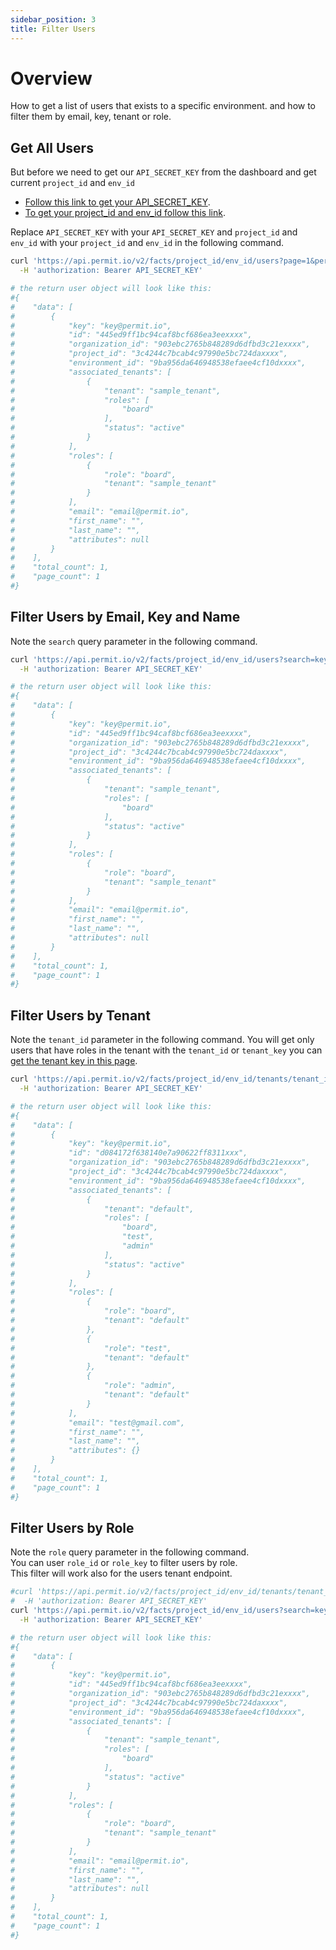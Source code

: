 ```yaml
---
sidebar_position: 3
title: Filter Users 
---
```


# Overview

How to get a list of users that exists to a specific environment. and how to filter them by email, key, tenant or role.

## Get All Users

But before we need to get our `API_SECRET_KEY` from the dashboard and get current `project_id` and `env_id`<br/>
- [Follow this link to get your API_SECRET_KEY](/api/api-with-cli/#get-your-api-key).<br/>
- [To get your project_id and env_id follow this link](/api/examples/get-project-and-env).

Replace `API_SECRET_KEY` with your `API_SECRET_KEY` and `project_id` and `env_id` with your `project_id` and `env_id` in the following command.

```bash
curl 'https://api.permit.io/v2/facts/project_id/env_id/users?page=1&per_page=10' \
  -H 'authorization: Bearer API_SECRET_KEY'

# the return user object will look like this:
#{
#    "data": [
#        {
#            "key": "key@permit.io",
#            "id": "445ed9ff1bc94caf8bcf686ea3eexxxx",
#            "organization_id": "903ebc2765b848289d6dfbd3c21exxxx",
#            "project_id": "3c4244c7bcab4c97990e5bc724daxxxx",
#            "environment_id": "9ba956da646948538efaee4cf10dxxxx",
#            "associated_tenants": [
#                {
#                    "tenant": "sample_tenant",
#                    "roles": [
#                        "board"
#                    ],
#                    "status": "active"
#                }
#            ],
#            "roles": [
#                {
#                    "role": "board",
#                    "tenant": "sample_tenant"
#                }
#            ],
#            "email": "email@permit.io",
#            "first_name": "",
#            "last_name": "",
#            "attributes": null
#        }
#    ],
#    "total_count": 1,
#    "page_count": 1
#}
```

## Filter Users by Email, Key and Name

Note the `search` query parameter in the following command.

```bash 
curl 'https://api.permit.io/v2/facts/project_id/env_id/users?search=key@permit.io&page=1&per_page=3' \
  -H 'authorization: Bearer API_SECRET_KEY'

# the return user object will look like this:
#{
#    "data": [
#        {
#            "key": "key@permit.io",
#            "id": "445ed9ff1bc94caf8bcf686ea3eexxxx",
#            "organization_id": "903ebc2765b848289d6dfbd3c21exxxx",
#            "project_id": "3c4244c7bcab4c97990e5bc724daxxxx",
#            "environment_id": "9ba956da646948538efaee4cf10dxxxx",
#            "associated_tenants": [
#                {
#                    "tenant": "sample_tenant",
#                    "roles": [
#                        "board"
#                    ],
#                    "status": "active"
#                }
#            ],
#            "roles": [
#                {
#                    "role": "board",
#                    "tenant": "sample_tenant"
#                }
#            ],
#            "email": "email@permit.io",
#            "first_name": "",
#            "last_name": "",
#            "attributes": null
#        }
#    ],
#    "total_count": 1,
#    "page_count": 1
#}
```

## Filter Users by Tenant
Note the `tenant_id` parameter in the following command.
You will get only users that have roles in the tenant with the `tenant_id` or `tenant_key` you can [get the tenant key in this page](https://app.permit.io/user-management/tenants).

```bash
curl 'https://api.permit.io/v2/facts/project_id/env_id/tenants/tenant_id/users?search=key@permit.io&page=1&per_page=3' \
  -H 'authorization: Bearer API_SECRET_KEY'

# the return user object will look like this:
#{
#    "data": [
#        {
#            "key": "key@permit.io",
#            "id": "d084172f638140e7a90622ff8311xxx",
#            "organization_id": "903ebc2765b848289d6dfbd3c21exxxx",
#            "project_id": "3c4244c7bcab4c97990e5bc724daxxxx",
#            "environment_id": "9ba956da646948538efaee4cf10dxxxx",
#            "associated_tenants": [
#                {
#                    "tenant": "default",
#                    "roles": [
#                        "board",
#                        "test",
#                        "admin"
#                    ],
#                    "status": "active"
#                }
#            ],
#            "roles": [
#                {
#                    "role": "board",
#                    "tenant": "default"
#                },
#                {
#                    "role": "test",
#                    "tenant": "default"
#                },
#                {
#                    "role": "admin",
#                    "tenant": "default"
#                }
#            ],
#            "email": "test@gmail.com",
#            "first_name": "",
#            "last_name": "",
#            "attributes": {}
#        }
#    ],
#    "total_count": 1,
#    "page_count": 1
#}
```

## Filter Users by Role
Note the `role` query parameter in the following command.<br/>
You can user `role_id` or `role_key` to filter users by role.<br/>
This filter will work also for the users tenant endpoint.

```bash 
#curl 'https://api.permit.io/v2/facts/project_id/env_id/tenants/tenant_id/users?search=key@permit.io&role=board&page=1&per_page=3' \
#  -H 'authorization: Bearer API_SECRET_KEY'
curl 'https://api.permit.io/v2/facts/project_id/env_id/users?search=key@permit.io&role=board&page=1&per_page=3' \
  -H 'authorization: Bearer API_SECRET_KEY'

# the return user object will look like this:
#{
#    "data": [
#        {
#            "key": "key@permit.io",
#            "id": "445ed9ff1bc94caf8bcf686ea3eexxxx",
#            "organization_id": "903ebc2765b848289d6dfbd3c21exxxx",
#            "project_id": "3c4244c7bcab4c97990e5bc724daxxxx",
#            "environment_id": "9ba956da646948538efaee4cf10dxxxx",
#            "associated_tenants": [
#                {
#                    "tenant": "sample_tenant",
#                    "roles": [
#                        "board"
#                    ],
#                    "status": "active"
#                }
#            ],
#            "roles": [
#                {
#                    "role": "board",
#                    "tenant": "sample_tenant"
#                }
#            ],
#            "email": "email@permit.io",
#            "first_name": "",
#            "last_name": "",
#            "attributes": null
#        }
#    ],
#    "total_count": 1,
#    "page_count": 1
#}
```
